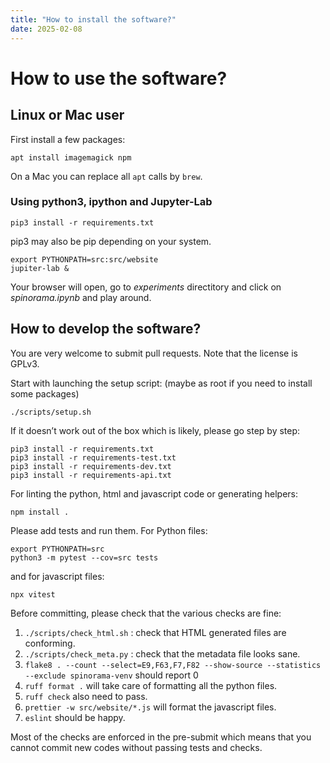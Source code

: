 ```yaml
---
title: "How to install the software?"
date: 2025-02-08
---
```


# How to use the software?

## Linux or Mac user

First install a few packages:

``` .shell
apt install imagemagick npm
```

On a Mac you can replace all `apt` calls by `brew`.

### Using python3, ipython and Jupyter-Lab

``` .shell
pip3 install -r requirements.txt
```

pip3 may also be pip depending on your system.

``` .shell
export PYTHONPATH=src:src/website
jupiter-lab &
```

Your browser will open, go to _experiments_ directitory and click on _spinorama.ipynb_ and play around.

## How to develop the software?

You are very welcome to submit pull requests. Note that the license is GPLv3.

Start with launching the setup script: (maybe as root if you need to install some packages)

```  .shell
./scripts/setup.sh
```

If it doesn't work out of the box which is likely, please go step by step:

```  .shell
pip3 install -r requirements.txt
pip3 install -r requirements-test.txt
pip3 install -r requirements-dev.txt
pip3 install -r requirements-api.txt
```

For linting the python, html and javascript code or generating helpers:

```  .shell
npm install .
```

Please add tests and run them.
For Python files:
```
export PYTHONPATH=src
python3 -m pytest --cov=src tests
```
and for javascript files:
```
npx vitest
```

Before committing, please check that the various checks are fine:

1. `./scripts/check_html.sh` : check that HTML generated files are conforming.
2. `./scripts/check_meta.py` : check that the metadata file looks sane.
3. `flake8 . --count --select=E9,F63,F7,F82 --show-source --statistics --exclude spinorama-venv` should report 0
4. `ruff format .` will take care of formatting all the python files.
5. `ruff check` also need to pass.
6. `prettier -w src/website/*.js` will format the javascript files.
7. `eslint` should be happy.

Most of the checks are enforced in the pre-submit which means that
you cannot commit new codes without passing tests and checks.


